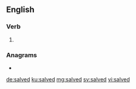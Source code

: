 ==English==

===Verb===
{{head|en|verb form}}

# {{en-past of|salve}}

===Anagrams===
* {{l|en|slaved}}

[[de:salved]]
[[ku:salved]]
[[mg:salved]]
[[sv:salved]]
[[vi:salved]]